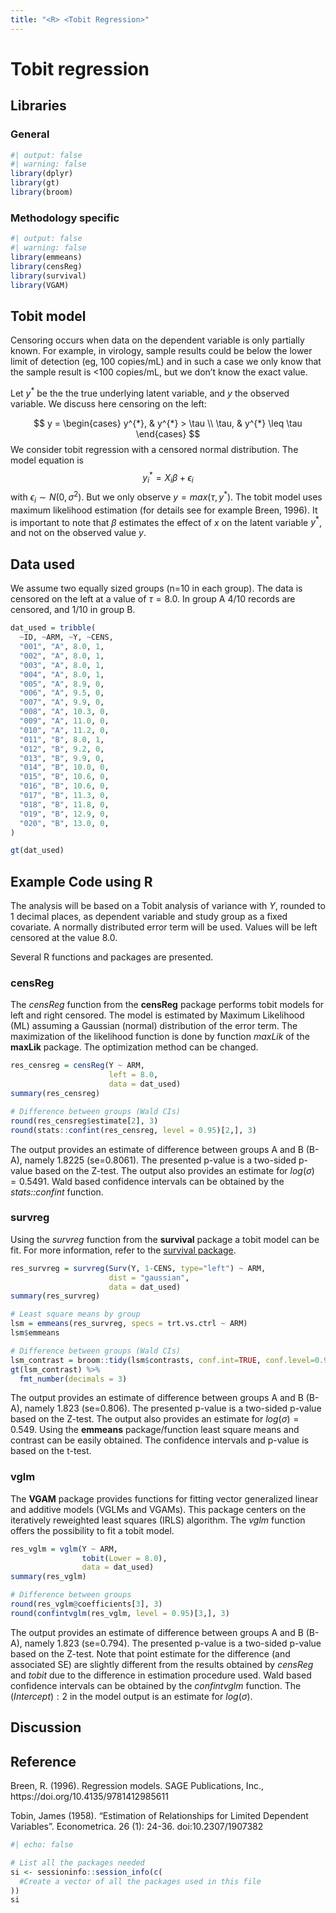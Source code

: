 ```yaml
---
title: "<R> <Tobit Regression>"
---
```


# Tobit regression

## Libraries

### General
```r
#| output: false
#| warning: false
library(dplyr)
library(gt)
library(broom)
```

### Methodology specific
```r
#| output: false
#| warning: false
library(emmeans)
library(censReg)
library(survival)
library(VGAM)
```


## Tobit model

Censoring occurs when data on the dependent variable is only partially known. For example, in virology, sample results could be below the lower limit of detection (eg, 100 copies/mL) and in such a case we only know that the sample result is <100 copies/mL, but we don't know the exact value.

Let $y^{*}$ be the the true underlying latent variable, and $y$ the observed variable. We discuss here censoring on the left:

$$
y =
\begin{cases}
 y^{*}, & y^{*} > \tau  \\
 \tau, & y^{*} \leq \tau
 \end{cases}       
$$
We consider tobit regression with a censored normal distribution. The model equation is
$$
y_{i}^{*} = X_{i}\beta + \epsilon_{i} 
$$
with $\epsilon_{i} \sim N(0,\sigma^2)$. But we only observe $y = max(\tau, y^{*})$.
The tobit model uses maximum likelihood estimation (for details see for example Breen, 1996). It is important to note that $\beta$ estimates the effect of $x$ on the latent variable $y^{*}$, and not on the observed value $y$.


## Data used

We assume two equally sized groups (n=10 in each group). The data is censored on the left at a value of $\tau=8.0$.
In group A 4/10 records are censored, and 1/10 in group B.

```r
dat_used = tribble(
  ~ID, ~ARM, ~Y, ~CENS,
  "001", "A", 8.0, 1, 
  "002", "A", 8.0, 1,
  "003", "A", 8.0, 1,
  "004", "A", 8.0, 1,
  "005", "A", 8.9, 0,
  "006", "A", 9.5, 0,
  "007", "A", 9.9, 0,
  "008", "A", 10.3, 0,
  "009", "A", 11.0, 0,
  "010", "A", 11.2, 0,
  "011", "B", 8.0, 1, 
  "012", "B", 9.2, 0,
  "013", "B", 9.9, 0,
  "014", "B", 10.0, 0,
  "015", "B", 10.6, 0,
  "016", "B", 10.6, 0,
  "017", "B", 11.3, 0,
  "018", "B", 11.8, 0,
  "019", "B", 12.9, 0,
  "020", "B", 13.0, 0,
)

gt(dat_used)
```


## Example Code using R

The analysis will be based on a Tobit analysis of variance with $Y$, rounded to 1 decimal places, as dependent variable and study group as a fixed covariate. A normally distributed error term will be used. Values will be left censored at the value 8.0.

Several R functions and packages are presented.

### censReg
The *censReg* function from the **censReg** package performs tobit models for left and right censored. The model is estimated by Maximum Likelihood (ML) assuming a Gaussian (normal) distribution of the error term. The maximization of the likelihood function is done by function *maxLik* of the **maxLik** package. The optimization method can be changed.
```r
res_censreg = censReg(Y ~ ARM, 
                      left = 8.0, 
                      data = dat_used)
summary(res_censreg)

# Difference between groups (Wald CIs)
round(res_censreg$estimate[2], 3) 
round(stats::confint(res_censreg, level = 0.95)[2,], 3)
```
The output provides an estimate of difference between groups A and B (B-A), namely 1.8225 (se=0.8061). The presented p-value is a two-sided p-value based on the Z-test. The output also provides an estimate for $log(\sigma) = 0.5491$. Wald based confidence intervals can be obtained by the *stats::confint* function.



### survreg
Using the *survreg* function from the **survival** package a tobit model can be fit. For more information, refer to the [survival package](https://cran.r-project.org/web/packages/survival/index.html).
```r
res_survreg = survreg(Surv(Y, 1-CENS, type="left") ~ ARM,
                      dist = "gaussian",
                      data = dat_used)
summary(res_survreg)

# Least square means by group
lsm = emmeans(res_survreg, specs = trt.vs.ctrl ~ ARM)
lsm$emmeans

# Difference between groups (Wald CIs)
lsm_contrast = broom::tidy(lsm$contrasts, conf.int=TRUE, conf.level=0.95)
gt(lsm_contrast) %>%
  fmt_number(decimals = 3)
```

The output provides an estimate of difference between groups A and B (B-A), namely 1.823 (se=0.806). The presented p-value is a two-sided p-value based on the Z-test. The output also provides an estimate for $log(\sigma) = 0.549$. Using the **emmeans** package/function least square means and contrast can be easily obtained. The confidence intervals and p-value is based on the t-test. 


### vglm
The **VGAM** package provides functions for fitting vector generalized linear and additive models (VGLMs and VGAMs). This package centers on the iteratively reweighted least squares (IRLS) algorithm. The *vglm* function offers the possibility to fit a tobit model.
```r
res_vglm = vglm(Y ~ ARM,
                tobit(Lower = 8.0),
                data = dat_used)
summary(res_vglm)

# Difference between groups
round(res_vglm@coefficients[3], 3)
round(confintvglm(res_vglm, level = 0.95)[3,], 3)
```

The output provides an estimate of difference between groups A and B (B-A), namely 1.823 (se=0.794). The presented p-value is a two-sided p-value based on the Z-test. Note that point estimate for the difference (and associated SE) are slightly different from the results obtained by *censReg* and *tobit* due to the difference in estimation procedure used. Wald based confidence intervals can be obtained by the *confintvglm* function. The $(Intercept):2$ in the model output is an estimate for $log(\sigma)$.

## Discussion



## Reference

Breen, R. (1996). Regression models. SAGE Publications, Inc., https://doi.org/10.4135/9781412985611

Tobin, James (1958). "Estimation of Relationships for Limited Dependent Variables". Econometrica. 26 (1): 24-36. doi:10.2307/1907382




::: {.callout-note collapse="true" title="Session Info"}
```r
#| echo: false

# List all the packages needed 
si <- sessioninfo::session_info(c(
  #Create a vector of all the packages used in this file 
))
si
```
:::
